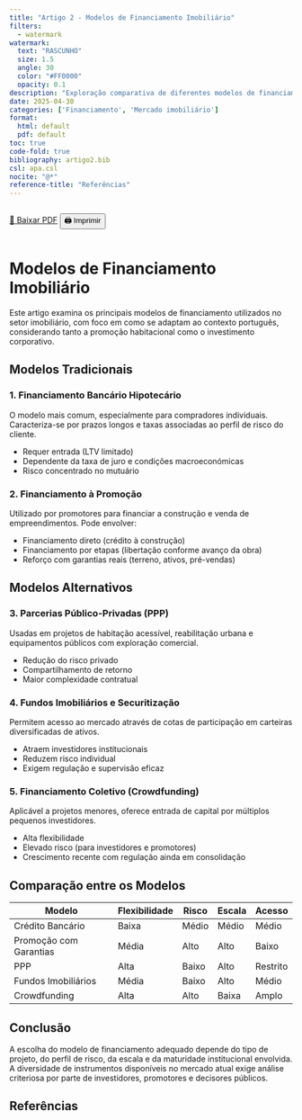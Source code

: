 ```yaml
---
title: "Artigo 2 - Modelos de Financiamento Imobiliário"
filters:
  - watermark
watermark:
  text: "RASCUNHO"
  size: 1.5
  angle: 30
  color: "#FF0000"
  opacity: 0.1
description: "Exploração comparativa de diferentes modelos de financiamento aplicados ao setor imobiliário português."
date: 2025-04-30
categories: ['Financiamento', 'Mercado imobiliário']
format:
  html: default
  pdf: default
toc: true
code-fold: true
bibliography: artigo2.bib
csl: apa.csl
nocite: "@*"
reference-title: "Referências"
---
```


<div style="display: flex; gap: 1rem; margin-bottom: 1rem;">
  <a href="./index.pdf" target="_blank" class="btn btn-primary">📄 Baixar PDF</a>
  <button onclick="window.print()" class="btn btn-outline-secondary">🖨️ Imprimir</button>
</div>

# Modelos de Financiamento Imobiliário

Este artigo examina os principais modelos de financiamento utilizados no setor imobiliário, com foco em como se adaptam ao contexto português, considerando tanto a promoção habitacional como o investimento corporativo.

## Modelos Tradicionais

### 1. Financiamento Bancário Hipotecário

O modelo mais comum, especialmente para compradores individuais. Caracteriza-se por prazos longos e taxas associadas ao perfil de risco do cliente.

- Requer entrada (LTV limitado)
- Dependente da taxa de juro e condições macroeconómicas
- Risco concentrado no mutuário

### 2. Financiamento à Promoção

Utilizado por promotores para financiar a construção e venda de empreendimentos. Pode envolver:

- Financiamento direto (crédito à construção)
- Financiamento por etapas (libertação conforme avanço da obra)
- Reforço com garantias reais (terreno, ativos, pré-vendas)

## Modelos Alternativos

### 3. Parcerias Público-Privadas (PPP)

Usadas em projetos de habitação acessível, reabilitação urbana e equipamentos públicos com exploração comercial.

- Redução do risco privado
- Compartilhamento de retorno
- Maior complexidade contratual

### 4. Fundos Imobiliários e Securitização

Permitem acesso ao mercado através de cotas de participação em carteiras diversificadas de ativos.

- Atraem investidores institucionais
- Reduzem risco individual
- Exigem regulação e supervisão eficaz

### 5. Financiamento Coletivo (Crowdfunding)

Aplicável a projetos menores, oferece entrada de capital por múltiplos pequenos investidores.

- Alta flexibilidade
- Elevado risco (para investidores e promotores)
- Crescimento recente com regulação ainda em consolidação

## Comparação entre os Modelos

| Modelo                         | Flexibilidade | Risco | Escala | Acesso |
|-------------------------------|---------------|-------|--------|--------|
| Crédito Bancário              | Baixa         | Médio | Médio  | Médio  |
| Promoção com Garantias        | Média         | Alto  | Alto   | Baixo  |
| PPP                           | Alta          | Baixo | Alto   | Restrito |
| Fundos Imobiliários           | Média         | Baixo | Alto   | Médio  |
| Crowdfunding                  | Alta          | Alto  | Baixa  | Amplo  |

## Conclusão

A escolha do modelo de financiamento adequado depende do tipo de projeto, do perfil de risco, da escala e da maturidade institucional envolvida. A diversidade de instrumentos disponíveis no mercado atual exige análise criteriosa por parte de investidores, promotores e decisores públicos.

## Referências
